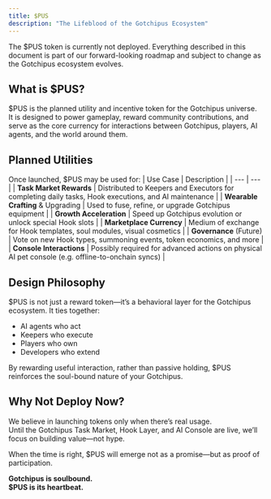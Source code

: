 ```yaml
---
title: $PUS
description: "The Lifeblood of the Gotchipus Ecosystem"
---
```


<Warning>
    The $PUS token is currently not deployed.  
    Everything described in this document is part of our forward-looking roadmap and subject to change as the Gotchipus ecosystem evolves.
</Warning>

## What is $PUS?

$PUS is the planned utility and incentive token for the Gotchipus universe.  
It is designed to power gameplay, reward community contributions, and serve as the core currency for interactions between Gotchipus, players, AI agents, and the world around them.

## Planned Utilities

Once launched, $PUS may be used for:
| Use Case | Description |
| --- | --- |
| **Task Market Rewards** | Distributed to Keepers and Executors for completing daily tasks, Hook executions, and AI maintenance |
| **Wearable Crafting** & Upgrading | Used to fuse, refine, or upgrade Gotchipus equipment |
| **Growth Acceleration** | Speed up Gotchipus evolution or unlock special Hook slots |
| **Marketplace Currency** | Medium of exchange for Hook templates, soul modules, visual cosmetics |
| **Governance** (Future) | Vote on new Hook types, summoning events, token economics, and more |
| **Console Interactions** | Possibly required for advanced actions on physical AI pet console (e.g. offline-to-onchain syncs) |


## Design Philosophy

$PUS is not just a reward token—it’s a behavioral layer for the Gotchipus ecosystem. It ties together:
- AI agents who act
- Keepers who execute
- Players who own
- Developers who extend

By rewarding useful interaction, rather than passive holding, $PUS reinforces the soul-bound nature of your Gotchipus.

## Why Not Deploy Now?

We believe in launching tokens only when there’s real usage.  
Until the Gotchipus Task Market, Hook Layer, and AI Console are live, we’ll focus on building value—not hype.

When the time is right, $PUS will emerge not as a promise—but as proof of participation.


**Gotchipus is soulbound.**   
**$PUS is its heartbeat.**